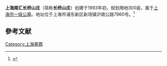 '''上海南汇长桥山庄'''（简称'''长桥山庄'''）创建于1993年初，规划用地300亩，属于[[上海市一级公墓|上海市一级公墓]]。地址位于上海市浦东新区新场镇沪南公路7960号。<ref>{{Cite web|title=上海南汇长桥山庄_浦东新区_上海市民政局|url=https://mzj.sh.gov.cn/MZ_BZ56_0-2-14-18/20200515/MZ_BZ56_67.html|accessdate=2020-09-09|work=mzj.sh.gov.cn|archive-date=2021-02-28|archive-url=https://web.archive.org/web/20210228164150/https://mzj.sh.gov.cn/MZ_BZ56_0-2-14-18/20200515/MZ_BZ56_67.html}}</ref>
==參考文献== 
{{reflist}}

[[Category:上海墓葬|Category:上海墓葬]]
{{地理小作品}}